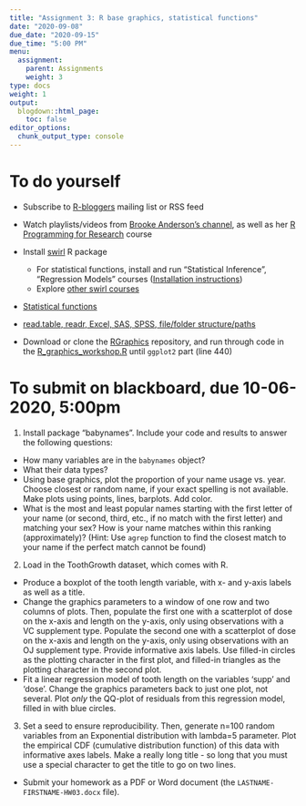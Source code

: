 ```yaml
---
title: "Assignment 3: R base graphics, statistical functions"
date: "2020-09-08"
due_date: "2020-09-15"
due_time: "5:00 PM"
menu:
  assignment:
    parent: Assignments
    weight: 3
type: docs
weight: 1
output:
  blogdown::html_page:
    toc: false
editor_options: 
  chunk_output_type: console
---
```

  
# To do yourself

- Subscribe to [R-bloggers](https://www.r-bloggers.com/) mailing list or RSS feed

- Watch playlists/videos from [Brooke Anderson's channel](https://www.youtube.com/channel/UC73v_zCdNE2aZrFZsG22JBw/playlists), as well as her [R Programming for Research](https://geanders.github.io/RProgrammingForResearch/) course

- Install [swirl](https://swirlstats.com/students.html) R package
    - For statistical functions, install and run "Statistical Inference", "Regression Models" courses ([Installation instructions](https://github.com/swirldev/swirl_courses#install-and-run-a-course-automatically-from-swirl))
    - Explore [other swirl courses](https://swirlstats.com/scn/title.html)
    
- [Statistical functions](https://geanders.github.io/RProgrammingForResearch/exploring-data-3.html)

- [read.table, readr, Excel, SAS, SPSS, file/folder structure/paths](https://geanders.github.io/RProgrammingForResearch/entering-and-cleaning-data-1.html)

- Download or clone the [RGraphics](https://github.com/clayford/RGraphics) repository, and run through code in the [R_graphics_workshop.R](https://raw.githubusercontent.com/clayford/RGraphics/master/R_graphics_workshop.R) until `ggplot2` part (line 440)

# To submit on blackboard, due 10-06-2020, 5:00pm

1. Install package "babynames". Include your code and results to answer the following questions:
  - How many variables are in the `babynames` object?  
  - What their data types? 
  - Using base graphics, plot the proportion of your name usage vs. year. Choose closest or random name, if your exact spelling is not available. Make plots using points, lines, barplots. Add color.
  - What is the most and least popular names starting with the first letter of your name (or second, third, etc., if no match with the first letter) and matching your sex? How is your name matches within this ranking (approximately)? (Hint: Use `agrep` function to find the closest match to your name if the perfect match cannot be found)

2. Load in the ToothGrowth dataset, which comes with R.  
  - Produce a boxplot of the tooth length variable, with x- and y-axis labels as well as a title.  
  - Change the graphics parameters to a window of one row and two columns of plots. Then, populate the first one with a scatterplot of dose on the x-axis and length on the y-axis, only using observations with a VC supplement type. Populate the second one with a scatterplot of dose on the x-axis and length on the y-axis, only using observations with an OJ supplement type. Provide informative axis labels. Use filled-in circles as the plotting character in the first plot, and filled-in triangles as the plotting character in the second plot.  
  - Fit a linear regression model of tooth length on the variables 'supp' and 'dose'. Change the graphics parameters back to just one plot, not several. Plot *only* the QQ-plot of residuals from this regression model, filled in with blue circles. 

3. Set a seed to ensure reproducibility. Then, generate n=100 random variables from an Exponential distribution with lambda=5 parameter. Plot the empirical CDF (cumulative distribution function) of this data with informative axes labels. Make a really long title - so long that you must use a special character to get the title to go on two lines.

- Submit your homework as a<!--n RMarkdown document (the `LASTNAME-FIRSTNAME-HW02.Rmd` file), as well as knitted--> PDF or Word document (the `LASTNAME-FIRSTNAME-HW03.docx` file).<!-- Make sure that the knitted version shows both the code chunks and their output.-->